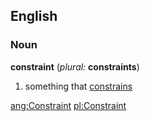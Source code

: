==English==
===Noun===
'''constraint''' (''plural:'' '''constraints''')
# something that [[constrain]]s

[[ang:Constraint]]
[[pl:Constraint]]